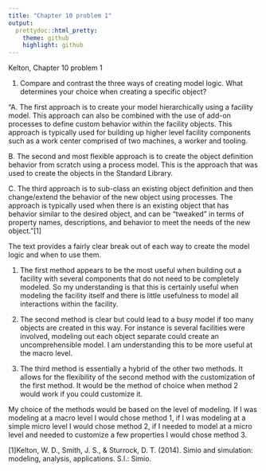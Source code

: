```yaml
---
title: "Chapter 10 problem 1"
output:
  prettydoc::html_pretty:
    theme: github
    highlight: github
---
```


Kelton, Chapter 10 problem 1

1. Compare and contrast the three ways of creating model logic. What determines your choice when creating a specific object?

"A. The first approach is to create your model hierarchically using a facility model. This approach can also be combined with the use of add-on processes to define custom behavior within the facility objects. This approach is typically used for building up higher level facility components such as a work center comprised of two machines, a worker and tooling. 

B. The second and most flexible approach is to create the object definition behavior from scratch using a process model. This is the approach that was used to create the objects in the Standard Library. 

C. The third approach is to sub-class an existing object definition and then change/extend the behavior of the new object using processes. The approach is typically used when there is an existing object that has behavior similar to the desired object, and can be "tweaked" in terms of property names, descriptions, and behavior to meet the needs of the new object."[1]

The text provides a fairly clear break out of each way to create the model logic and when to use them. 

1. The first method appears to be the most useful when building out a facility with several components that do not need to be completely modeled. So my understanding is that this is certainly useful when modeling the facility itself and there is little usefulness to model all interactions within the facility. 

2. The second method is clear but could lead to a busy model if too many objects are created in this way. For instance is several facilities were involved, modeling out each object separate could create an uncomprehensible model. I am understanding this to be more useful at the macro level. 

3. The third method is essentially a hybrid of the other two methods. It allows for the flexibility of the second method with the customization of the first method. It would be the method of choice when method 2 would work if you could customize it. 

My choice of the methods would be based on the level of modeling. If I was modeling at a macro level I would chose method 1, if I was modeling at a simple micro level I would chose method 2, if I needed to model at a micro level and needed to customize a few properties I would chose method 3. 

[1]Kelton, W. D., Smith, J. S., & Sturrock, D. T. (2014). Simio and simulation: modeling, analysis, applications. S.l.: Simio.